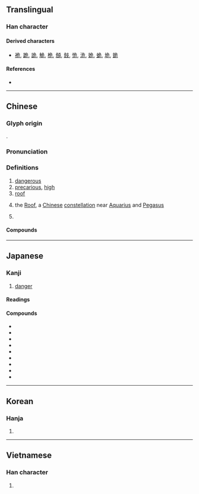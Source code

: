 {{character info/new}}
==Translingual==
{{stroke order}}

===Han character===
{{Han char|rn=26|rad=卩|as=04|sn=6|four=27212|canj=NMSU|ids=⿸厃㔾}}

====Derived characters====
* [[祪]], [[跪]], [[詭]], [[觤]], [[桅]], [[頠]], [[㩻]], [[恑]], [[洈]], [[姽]], [[蛫]], [[垝]], [[䤥]]

====References====
* {{Han ref|kx=0159.120|dkj=02849|dj=0364.010|hdz=10312.030|uh=5371|ud=21361|bh=A64D|bd=42573}}

----

==Chinese==
{{zh-forms}}

===Glyph origin===
{{Han etym}}
{{Han compound|厃|卪|c1=s|c2=s|ls=ic}}.

{{wikipedia|Roof (Chinese constellation)}}

===Pronunciation===
{{zh-pron
|m=危
|c=ngai4
|h=pfs=ngùi
|mn=tw,xm:hûi/qz,xm,zz:ûi/gûi
|mn_note=hûi - vernacular; ûi - vernacular (俗); gûi - literary
|mc=y
|oc=y
|ma=
|cat=a,n,pn
}}

===Definitions===
{{zh-hanzi}}

# [[dangerous]]
# [[precarious]], [[high]]
# [[roof]]
# {{lb|zh|astronomy}} the [[Roof]], a [[Chinese]] [[constellation]] near [[Aquarius]] and [[Pegasus]]
# {{surname|lang=zh}}

====Compounds====
{{zh-der|危機:wēijī, wéijī|危宿:Wēixiù, Wéixiù|乘人之危|乘危|事危累卵|人人自危|人命危淺|人心惟危|倒懸之危|傾危|危亡|危及|危在旦夕|危坐|危城|危如累卵|危害|危局|危屋|危弱|危急|危情|危惙|危房|危於累卵|危樓|危機四伏|危機意識|危檣|危殆|危竿|危篤|危若朝露|危行|危言|危言危行|危言正色|危言聳聽|危言讜論|危邦|危險|危險分子|危險性|危險期|危險物|危難|去危就安|古巴危機|國際危機|垂危|孤危|安不忘危|安危|安必思危|居安思危|居安慮危|居高思危|岌岌可危|忘戰必危|忘戰者危|慄慄危懼|扶危|扶危定亂|扶危定傾|扶危拯溺|扶危持顛|扶危救困|扶危濟困|扶危翼傾|扶顛持危|拯危扶溺|拯溺扶危|拯溺濟危|持危扶顛|捨安就危|排危|撥亂濟危|救困扶危|整襟危坐|旦夕之危|桓殷危語|正色危言|正襟危坐|涉危履險|涉艱履危|潛在危機|濟困扶危|濟弱扶危|瀕危|病危|直言危行|知安忘危|石油危機|破家危國|累卵之危|經濟危機|能源危機|臨危|臨危下石|臨危不亂|臨危不懼|臨危不撓|臨危不顧|臨危受命|臨危履冰|臨危授命|臨危效命|臨危自悔|臨危自省|臨危自計|臨危致命|自危|艱危|處安思危|見危|見危受命|見危授命|見危致命|解危|變危為安|趁人之危|轉危為安|阽危|高而不危|齒危髮秀}}

----

==Japanese==

===Kanji===
{{ja-kanji|grade=6|rs=卩04}}

# [[danger]]

====Readings====
{{ja-readings
|goon=[[ぎ]] (gi), {{qualifier|historical}} [[ぐゐ]] (gwi)
|kanon=[[ぎ]] (gi), {{qualifier|historical}} [[ぐゐ]] (gwi)
|kanyoon=[[き]] (ki)
|kun=[[あぶない]] ([[危ない]], abunai), [[あやうい]] ([[危うい]], ayaui), [[あやぶむ]] ([[危ぶむ]], ayabumu)
}}

====Compounds====
{{der-top|Compounds}}
* {{ja-r|安危|あんき}}
* {{ja-r|危害|きがい}}
* {{ja-r|危機|きき}}
* {{ja-r|危急|ききゅう}}
* {{ja-r|危惧|きぐ}}
* {{ja-r|危険|きけん}}
* {{ja-r|危殆|きたい}}
* {{ja-r|危篤|きとく}}
* {{ja-r|危難|きなん}}
{{der-bottom}}

----

==Korean==

===Hanja===
{{ko-hanja|hangeul=위|rv=wi|mr=wi|eumhun=[[위태하다|위태할]]|ehrv=witaehal|ehmr=wit'aehal|ehy=}}

# {{defn|lang=ko|sort=卩04}}

----

==Vietnamese==

===Han character===
{{vi-hantu|[[nguy]], [[ngoay]], [[ngoe]], [[nguầy]], [[nguỳ]]|rs=卩04}}

# {{defn|lang=vi|sort=卩04}}